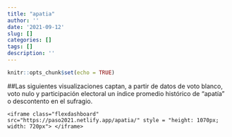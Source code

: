```yaml
---
title: "apatia"
author: ''
date: '2021-09-12'
slug: []
categories: []
tags: []
description: ''
---
```


```r
knitr::opts_chunk$set(echo = TRUE)
```


##Las siguientes visualizaciones captan, a partir de datos de voto blanco, voto nulo y participación electoral un índice promedio histórico de "apatía" o descontento en el sufragio.


```
<iframe class="flexdashboard" src="https://paso2021.netlify.app/apatia/" style = "height: 1070px; width: 720px"> </iframe>
```